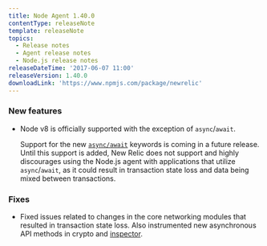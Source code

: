 ```yaml
---
title: Node Agent 1.40.0
contentType: releaseNote
template: releaseNote
topics:
  - Release notes
  - Agent release notes
  - Node.js release notes
releaseDateTime: '2017-06-07 11:00'
releaseVersion: 1.40.0
downloadLink: 'https://www.npmjs.com/package/newrelic'
---
```


### New features

* Node v8 is officially supported with the exception of `async`/`await`.

  Support for the new [`async/await`](https://developer.mozilla.org/en-US/docs/Web/JavaScript/Reference/Statements/async_function) keywords is coming in a future release. Until this support is added, New Relic does not support and highly discourages using the Node.js agent with applications that utilize `async`/`await`, as it could result in transaction state loss and data being mixed between transactions.

### Fixes

* Fixed issues related to changes in the core networking modules that resulted in transaction state loss. Also instrumented new asynchronous API methods in crypto and [inspector](https://nodejs.org/dist/v8.0.0/docs/api/inspector.html).
